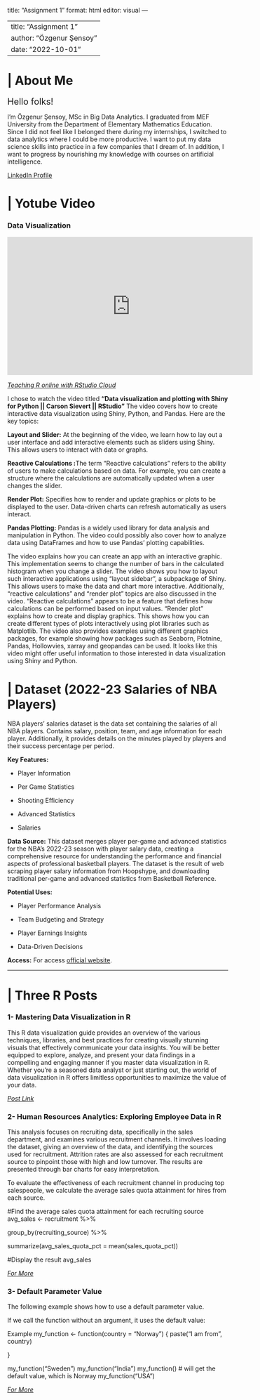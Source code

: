 title: "Assignment 1"
format: html
editor: visual
---

---
title: "Assignment 1"
author: "Özgenur Şensoy"
date: "2022-10-01"
---

# \| About Me

[Hello folks!]{style="font-size: 20px;"}

I'm Özgenur Şensoy, MSc in Big Data Analytics. I graduated from MEF University from the Department of Elementary Mathematics Education. Since I did not feel like I belonged there during my internships, I switched to data analytics where I could be more productive. I want to put my data science skills into practice in a few companies that I dream of. In addition, I want to progress by nourishing my knowledge with courses on artificial intelligence.

[LinkedIn Profile](https://www.linkedin.com/in/özgenurşensoy/)

# \| Yotube Video

### Data Visualization

<iframe width="560" height="315" src="https://www.youtube.com/embed/5zJC0AB-UK8?si=wTYh_CmeJ242Af2M" title="YouTube video player" frameborder="0" allow="accelerometer; autoplay; clipboard-write; encrypted-media; gyroscope; picture-in-picture; web-share" allowfullscreen>

</iframe>

</iframe>

[*Teaching R online with RStudio Cloud*](https://www.youtube.com/watch?v=5zJC0AB-UK8&list=PL9HYL-VRX0oTOK4cpbCbRk15K2roEgzVW&index=21)

I chose to watch the video titled **"Data visualization and plotting with Shiny for Python \|\| Carson Sievert \|\| RStudio"** The video covers how to create interactive data visualization using Shiny, Python, and Pandas. Here are the key topics:

**Layout and Slider:** At the beginning of the video, we learn how to lay out a user interface and add interactive elements such as sliders using Shiny. This allows users to interact with data or graphs.

**Reactive Calculations :**The term "Reactive calculations" refers to the ability of users to make calculations based on data. For example, you can create a structure where the calculations are automatically updated when a user changes the slider.

**Render Plot:** Specifies how to render and update graphics or plots to be displayed to the user. Data-driven charts can refresh automatically as users interact.

**Pandas Plotting:** Pandas is a widely used library for data analysis and manipulation in Python. The video could possibly also cover how to analyze data using DataFrames and how to use Pandas' plotting capabilities.

The video explains how you can create an app with an interactive graphic. This implementation seems to change the number of bars in the calculated histogram when you change a slider. The video shows you how to layout such interactive applications using "layout sidebar", a subpackage of Shiny. This allows users to make the data and chart more interactive. Additionally, "reactive calculations" and "render plot" topics are also discussed in the video. "Reactive calculations" appears to be a feature that defines how calculations can be performed based on input values. "Render plot" explains how to create and display graphics. This shows how you can create different types of plots interactively using plot libraries such as Matplotlib. The video also provides examples using different graphics packages, for example showing how packages such as Seaborn, Plotnine, Pandas, Hollowvies, xarray and geopandas can be used. It looks like this video might offer useful information to those interested in data visualization using Shiny and Python.


# \| Dataset (2022-23 Salaries of NBA Players) 

NBA players' salaries dataset is the data set containing the salaries of all NBA players. Contains salary, position, team, and age information for each player. Additionally, it provides details on the minutes played by players and their success percentage per period.

**Key Features:**

- Player Information

- Per Game Statistics

- Shooting Efficiency

- Advanced Statistics

- Salaries


**Data Source:** This dataset merges player per-game and advanced statistics for the NBA's 2022-23 season with player salary data, creating a comprehensive resource for understanding the performance and financial aspects of professional basketball players. The dataset is the result of web scraping player salary information from Hoopshype, and downloading traditional per-game and advanced statistics from Basketball Reference.

**Potential Uses:**

- Player Performance Analysis 

- Team Budgeting and Strategy

- Player Earnings Insights

- Data-Driven Decisions

**Access:** For access [official website](https://www.kaggle.com/datasets/jamiewelsh2/nba-player-salaries-2022-23-season/data).

-----------------------------------------------------------------------
# \| Three R Posts


### 1- Mastering Data Visualization in R
This R data visualization guide provides an overview of the various techniques, libraries, and best practices for creating visually stunning visuals that effectively communicate your data insights. You will be better equipped to explore, analyze, and present your data findings in a compelling and engaging manner if you master data visualization in R. Whether you're a seasoned data analyst or just starting out, the world of data visualization in R offers limitless opportunities to maximize the value of your data.

[*Post Link*](https://medium.com/@HalderNilimesh/mastering-data-visualization-in-r-a-comprehensive-guide-to-creating-stunning-visuals-and-f733564a8a41)


### 2- Human Resources Analytics: Exploring Employee Data in R
This analysis focuses on recruiting data, specifically in the sales department, and examines various recruitment channels. It involves loading the dataset, giving an overview of the data, and identifying the sources used for recruitment. Attrition rates are also assessed for each recruitment source to pinpoint those with high and low turnover. The results are presented through bar charts for easy interpretation.

To evaluate the effectiveness of each recruitment channel in producing top salespeople, we calculate the average sales quota attainment for hires from each source.


#Find the average sales quota attainment for each recruiting source
avg_sales <- recruitment %>%
  
  group_by(recruiting_source) %>% 
  
  summarize(avg_sales_quota_pct = mean(sales_quota_pct)) 
  
#Display the result 
avg_sales


[*For More*](https://rpubs.com/alifrady/HR_analysis)

### 3- Default Parameter Value
The following example shows how to use a default parameter value.

If we call the function without an argument, it uses the default value:

Example
my_function <- function(country = "Norway") {
  paste("I am from", country)

}

my_function("Sweden")
my_function("India")
my_function() # will get the default value, which is Norway
my_function("USA")


[*For More*](https://www.w3schools.com/r/r_functions.asp)
